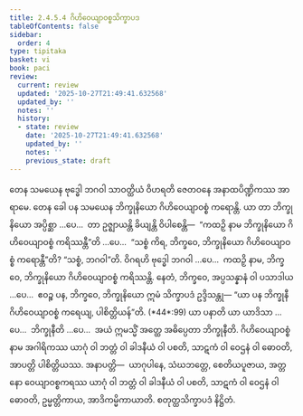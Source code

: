 ```yaml
---
title: 2.4.5.4 ဂိဟိဝေယျာဝစ္စသိက္ခာပဒ
tableOfContents: false
sidebar:
  order: 4
type: tipitaka
basket: vi
book: paci
review:
  current: review
  updated: '2025-10-27T21:49:41.632568'
  updated_by: ''
  notes: ''
  history:
  - state: review
    date: '2025-10-27T21:49:41.632568'
    updated_by: ''
    notes: ''
    previous_state: draft
---
```



<ReviewStatus review={frontmatter.review} showDetails={true} />

<HypothesisAnnotation frontmatter={frontmatter} />

<DynamicBreadcrumb />

<Division number="990" book="paci" e="ch" v="2" p="395">

<Paragraph number="3019" book="paci">
တေန သမယေန ဗုဒ္ဓေါ ဘဂဝါ သာဝတ္ထိယံ ဝိဟရတိ ဇေတဝနေ အနာထပိဏ္ဍိကဿ အာရာမေ. တေန ခေါ ပန သမယေန ဘိက္ခုနိယော ဂိဟိဝေယျာဝစ္စံ ကရောန္တိ. ယာ တာ ဘိက္ခုနိယော အပ္ပိစ္ဆာ …ပေ…  တာ ဥဇ္ဈာယန္တိ ခိယျန္တိ ဝိပါစေန္တိ—  “ကထဉှိ နာမ ဘိက္ခုနိယော ဂိဟိဝေယျာဝစ္စံ ကရိဿန္တီ”တိ …ပေ…  “သစ္စံ ကိရ, ဘိက္ခဝေ, ဘိက္ခုနိယော ဂိဟိဝေယျာဝစ္စံ ကရောန္တီ”တိ? “သစ္စံ, ဘဂဝါ”တိ. ဝိဂရဟိ ဗုဒ္ဓေါ ဘဂဝါ …ပေ…  ကထဉှိ နာမ, ဘိက္ခဝေ, ဘိက္ခုနိယော ဂိဟိဝေယျာဝစ္စံ ကရိဿန္တိ. နေတံ, ဘိက္ခဝေ, အပ္ပသန္နာနံ ဝါ ပသာဒါယ …ပေ…  ဧဝဉ္စ ပန, ဘိက္ခဝေ, ဘိက္ခုနိယော ဣမံ သိက္ခာပဒံ ဥဒ္ဒိသန္တု—
</Paragraph>

</Division>
<Division number="991" book="paci" e="ch" v="2" p="395">

<Paragraph number="3020" book="paci">
<Emphasis>“ယာ ပန ဘိက္ခုနီ ဂိဟိဝေယျာဝစ္စံ ကရေယျ, ပါစိတ္တိယန်”</Emphasis>တိ. (*44*:<Emphasis>99</Emphasis>)
</Paragraph>

</Division>
<Division number="992" book="paci" e="ch" v="2" p="395">

<Paragraph number="3021" book="paci">
<Emphasis>ယာ ပနာ</Emphasis>တိ ယာ ယာဒိသာ …ပေ…  <Emphasis>ဘိက္ခုနီ</Emphasis>တိ …ပေ…  အယံ ဣမသ္မိံ အတ္ထေ အဓိပ္ပေတာ ဘိက္ခုနီတိ.
</Paragraph>

<Paragraph number="3022" book="paci">
<Emphasis>ဂိဟိဝေယျာဝစ္စံ</Emphasis> နာမ အဂါရိကဿ ယာဂုံ ဝါ ဘတ္တံ ဝါ ခါဒနီယံ ဝါ ပစတိ, သာဋကံ ဝါ ဝေဌနံ ဝါ ဓောဝတိ, အာပတ္တိ ပါစိတ္တိယဿ.
</Paragraph>

</Division>
<Division number="993" book="paci" e="ch" v="2" p="395">

<Paragraph number="3023" book="paci">
အနာပတ္တိ—  ယာဂုပါနေ, သံဃဘတ္တေ, စေတိယပူဇာယ, အတ္တနော ဝေယျာဝစ္စကရဿ ယာဂုံ ဝါ ဘတ္တံ ဝါ ခါဒနီယံ ဝါ ပစတိ, သာဋကံ ဝါ ဝေဌနံ ဝါ ဓောဝတိ, ဥမ္မတ္တိကာယ, အာဒိကမ္မိကာယာတိ.

</Paragraph>
</Division>

<Paragraph number="3024" type="center" book="paci">
စတုတ္ထသိက္ခာပဒံ နိဋ္ဌိတံ.
</Paragraph>
